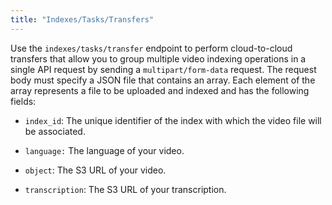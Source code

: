 ```yaml
---
title: "Indexes/Tasks/Transfers"
---
```


Use the `indexes/tasks/transfer` endpoint to perform cloud-to-cloud transfers
that allow you to group multiple video indexing operations in a single API
request by sending a `multipart/form-data` request. The request body must
specify a JSON file that contains an array. Each element of the array represents
a file to be uploaded and indexed and has the following fields:

- `index_id`: The unique identifier of the index with which the video file will
  be associated.

- `language:` The language of your video.

- `object`: The S3 URL of your video.

- `transcription`: The S3 URL of your transcription.
